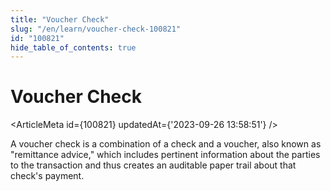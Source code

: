 ```yaml
---
title: "Voucher Check"
slug: "/en/learn/voucher-check-100821"
id: "100821"
hide_table_of_contents: true
---
```



# Voucher Check

<ArticleMeta id={100821} updatedAt={'2023-09-26 13:58:51'} />
<div className='border-solid border-b border-t-0 my-4 border-[var(--ifm-color-gray-300)]' />

A voucher check is a combination of a check and a voucher, also known as "remittance advice," which includes pertinent information about the parties to the transaction and thus creates an auditable paper trail about that check's payment.
